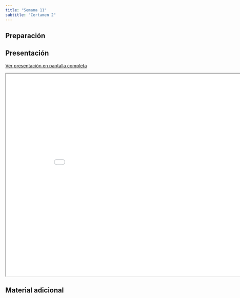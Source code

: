 ```yaml
---
title: "Semana 11"
subtitle: "Certamen 2"
---
```


## Preparación


## Presentación

[Ver presentación en pantalla completa](../slides/lec_week11.html)

```{=html}
<iframe class="slide-deck" src="../slides/lec_week11.html" height="630" width="900"></iframe>
```

## Material adicional
